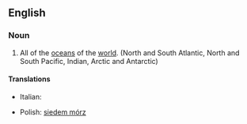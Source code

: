 ==English==

===Noun===
{{en-noun|-}}

# {{informal}} All of the [[ocean]]s of the [[world]]. (North and South Atlantic, North and South Pacific, Indian, Arctic and Antarctic)

====Translations====
{{trans-top|all of the Earths oceans}}
*Italian: {{t-|it|sette mari|f}}
{{trans-mid}}
* Polish: [[siedem mórz]]
{{trans-bottom}}